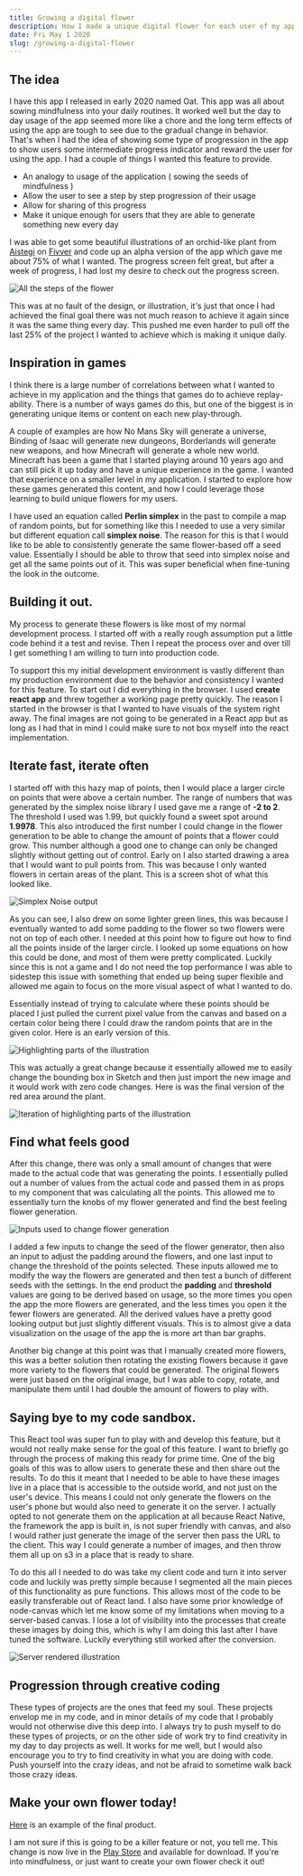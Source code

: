 ```yaml
---
title: Growing a digital flower
description: How I made a unique digital flower for each user of my app.
date: Fri May 1 2020
slug: /growing-a-digital-flower
---
```


## The idea

I have this app I released in early 2020 named Oat. This app was all about sowing mindfulness into your daily routines. It worked well but the day to day usage of the app seemed more like a chore and the long term effects of using the app are tough to see due to the gradual change in behavior. That's when I had the idea of showing some type of progression in the app to show users some intermediate progress indicator and reward the user for using the app. I had a couple of things I wanted this feature to provide.

- An analogy to usage of the application ( sowing the seeds of mindfulness )
- Allow the user to see a step by step progression of their usage
- Allow for sharing of this progress
- Make it unique enough for users that they are able to generate something new every day

I was able to get some beautiful illustrations of an orchid-like plant from [Aistegi](https://www.fiverr.com/aistegi) on [Fivver](https://www.fiverr.com/) and code up an alpha version of the app which gave me about 75% of what I wanted. The progress screen felt great, but after a week of progress, I had lost my desire to check out the progress screen.

![All the steps of the flower](./full-flowers.png)

This was at no fault of the design, or illustration, it's just that once I had achieved the final goal there was not much reason to achieve it again since it was the same thing every day. This pushed me even harder to pull off the last 25% of the project I wanted to achieve which is making it unique daily.

## Inspiration in games

I think there is a large number of correlations between what I wanted to achieve in my application and the things that games do to achieve replay-ability. There is a number of ways games do this, but one of the biggest is in generating unique items or content on each new play-through.

A couple of examples are how No Mans Sky will generate a universe, Binding of Isaac will generate new dungeons, Borderlands will generate new weapons, and how Minecraft will generate a whole new world. Minecraft has been a game that I started playing around 10 years ago and can still pick it up today and have a unique experience in the game. I wanted that experience on a smaller level in my application. I started to explore how these games generated this content, and how I could leverage those learning to build unique flowers for my users.

I have used an equation called **Perlin simplex** in the past to compile a map of random points, but for something like this I needed to use a very similar but different equation call **simplex noise**. The reason for this is that I would like to be able to consistently generate the same flower-based off a seed value. Essentially I should be able to throw that seed into simplex noise and get all the same points out of it. This was super beneficial when fine-tuning the look in the outcome.

## Building it out.

My process to generate these flowers is like most of my normal development process. I started off with a really rough assumption put a little code behind it a test and revise. Then I repeat the process over and over till I get something I am willing to turn into production code.

To support this my initial development environment is vastly different than my production environment due to the behavior and consistency I wanted for this feature. To start out I did everything in the browser. I used **create react app** and threw together a working page pretty quickly. The reason I started in the browser is that I wanted to have visuals of the system right away. The final images are not going to be generated in a React app but as long as I had that in mind I could make sure to not box myself into the react implementation.

## Iterate fast, iterate often

I started off with this hazy map of points, then I would place a larger circle on points that were above a certain number. The range of numbers that was generated by the simplex noise library I used gave me a range of **-2 to 2**. The threshold I used was 1.99, but quickly found a sweet spot around **1.9978**. This also introduced the first number I could change in the flower generation to be able to change the amount of points that a flower could grow. This number although a good one to change can only be changed slightly without getting out of control. Early on I also started drawing a area that I would want to pull points from. This was because I only wanted flowers in certain areas of the plant. This is a screen shot of what this looked like.

![Simplex Noise output](./simplex-noise.png)

As you can see, I also drew on some lighter green lines, this was because I eventually wanted to add some padding to the flower so two flowers were not on top of each other. I needed at this point how to figure out how to find all the points inside of the larger circle. I looked up some equations on how this could be done, and most of them were pretty complicated. Luckily since this is not a game and I do not need the top performance I was able to sidestep this issue with something that ended up being super flexible and allowed me again to focus on the more visual aspect of what I wanted to do.

Essentially instead of trying to calculate where these points should be placed I just pulled the current pixel value from the canvas and based on a certain color being there I could draw the random points that are in the given color. Here is an early version of this.

![Highlighting parts of the illustration](./red-space.png)

This was actually a great change because it essentially allowed me to easily change the bounding box in Sketch and then just import the new image and it would work with zero code changes. Here is was the final version of the red area around the plant.

![Iteration of highlighting parts of the illustration](./red-space-final.png)

## Find what feels good

After this change, there was only a small amount of changes that were made to the actual code that was generating the points. I essentially pulled out a number of values from the actual code and passed them in as props to my component that was calculating all the points. This allowed me to essentially turn the knobs of my flower generated and find the best feeling flower generation.

![Inputs used to change flower generation](./control-center.png)

I added a few inputs to change the seed of the flower generator, then also an input to adjust the padding around the flowers, and one last input to change the threshold of the points selected. These inputs allowed me to modify the way the flowers are generated and then test a bunch of different seeds with the settings. In the end product the **padding** and **threshold** values are going to be derived based on usage, so the more times you open the app the more flowers are generated, and the less times you open it the fewer flowers are generated. All the derived values have a pretty good looking output but just slightly different visuals. This is to almost give a data visualization on the usage of the app the is more art than bar graphs.

Another big change at this point was that I manually created more flowers, this was a better solution then rotating the existing flowers because it gave more variety to the flowers that could be generated. The original flowers were just based on the original image, but I was able to copy, rotate, and manipulate them until I had double the amount of flowers to play with.

## Saying bye to my code sandbox.

This React tool was super fun to play with and develop this feature, but it would not really make sense for the goal of this feature. I want to briefly go through the process of making this ready for prime time. One of the big goals of this was to allow users to generate these and then share out the results. To do this it meant that I needed to be able to have these images live in a place that is accessible to the outside world, and not just on the user's device. This means I could not only generate the flowers on the user's phone but would also need to generate it on the server. I actually opted to not generate them on the application at all because React Native, the framework the app is built in, is not super friendly with canvas, and also I would rather just generate the image of the server then pass the URL to the client. This way I could generate a number of images, and then throw them all up on s3 in a place that is ready to share.

To do this all I needed to do was take my client code and turn it into server code and luckily was pretty simple because I segmented all the main pieces of this functionality as pure functions. This allows most of the code to be easily transferable out of React land. I also have some prior knowledge of node-canvas which let me know some of my limitations when moving to a server-based canvas. I lose a lot of visibility into the processes that create these images by doing this, which is why I am doing this last after I have tuned the software. Luckily everything still worked after the conversion.

![Server rendered illustration](./what-it-looks-like.png)

## Progression through creative coding

These types of projects are the ones that feed my soul. These projects envelop me in my code, and in minor details of my code that I probably would not otherwise dive this deep into. I always try to push myself to do these types of projects, or on the other side of work try to find creativity in my day to day projects as well. It works for me well, but I would also encourage you to try to find creativity in what you are doing with code. Push yourself into the crazy ideas, and not be afraid to sometime walk back those crazy ideas.

## Make your own flower today!

[Here](https://getoat.co/flowers/ebb921f8c8e293108629005a0d62c371c6115c38) is an example of the final product.

I am not sure if this is going to be a killer feature or not, you tell me. This change is now live in the [Play Store](https://play.google.com/store/apps/details?id=com.oatmobile) and available for download. If you're into mindfulness, or just want to create your own flower check it out!

